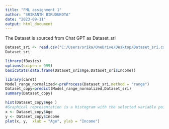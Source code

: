 ---
title: "FML assignment 1"
author: "SRIKANTH BIRUDUKOTA"
date: "2023-09-11"
output: html_document
---


The Dataset is sourced from Chat GPT as Dataset_sri
```{r}
Dataset_sri <- read.csv("C:/Users/srika/OneDrive/Desktop/Dataset_sri.csv")
Dataset_sri
```

```{r}
library(fBasics)
options(scipen = 999)
basicStats(data.frame(Dataset_sri$Age,Dataset_sri$Income))
```

```{r}
library(caret)
Model_range_normalized<-preProcess(Dataset_sri,method = "range")
Dataset_copy=predict(Model_range_normalized,Dataset_sri)
summary(Dataset_copy)
```
```{r}
hist(Dataset_copy$Age )
#Graphical representation is a histogram with the selected variable points
x <- Dataset_copy$Age
y <- Dataset_copy$Income
plot(x, y,  xlab = "Age", ylab = "Income")
```
